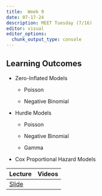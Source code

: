 ```yaml
---
title:  Week 9
date: 07-17-24
description: MEET Tuesday (7/16)
editor: visual
editor_options: 
  chunk_output_type: console
---
```


## Learning Outcomes

-   Zero-Inflated Models

    -   Poisson

    -   Negative Binomial

-   Hurdle Models

    -   Poisson

    -   Negative Binomial

    -   Gamma

-   Cox Proportional Hazard Models

| Lecture                                                | Videos |
|:-------------------------------------------------------|:-------|
| [Slide](http://m497.inqs.info/lectures/9#/title-slide) |        |
